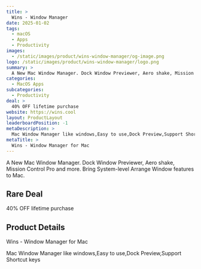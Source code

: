 ```yaml
---
title: >
  Wins - Window Manager
date: 2025-01-02
tags:
  - macOS
  - Apps
  - Productivity
images:
  - /static/images/product/wins-window-manager/og-image.png
logo: /static/images/product/wins-window-manager/logo.png
summary: >
  A New Mac Window Manager. Dock Window Previewer, Aero shake, Mission Control Pro and more. Bring System-level Arrange Window features to Mac.
categories:
  - MacOS Apps
subcategories:
  - Productivity
deal: >
  40% OFF lifetime purchase
website: https://wins.cool
layout: ProductLayout
leaderboardPosition: -1
metaDescription: >
  Mac Window Manager like windows,Easy to use,Dock Preview,Support Shortcut keys
metaTitle: >
  Wins - Window Manager for Mac
---
```

A New Mac Window Manager. Dock Window Previewer, Aero shake, Mission Control Pro and more. Bring System-level Arrange Window features to Mac.

## Rare Deal

40% OFF lifetime purchase

## Product Details

Wins - Window Manager for Mac

Mac Window Manager like windows,Easy to use,Dock Preview,Support Shortcut keys
